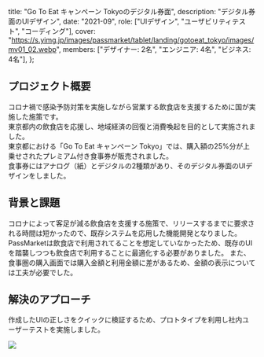   title: "Go To Eat キャンペーン Tokyoのデジタル券面",
  description: "デジタル券面のUIデザイン",
  date: "2021-09",
  role: ["UIデザイン", "ユーザビリティテスト", "コーディング"],
  cover:
    "https://s.yimg.jp/images/passmarket/tablet/landing/gotoeat_tokyo/images/mv01_02.webp",
  members: ["デザイナー: 2名", "エンジニア: 4名", "ビジネス: 4名"],
};

## プロジェクト概要

コロナ禍で感染予防対策を実施しながら営業する飲食店を支援するために国が実施した施策です。  
東京都内の飲食店を応援し、地域経済の回復と消費喚起を目的として実施されました。  
東京都における「Go To Eat キャンペーン Tokyo」では、購入額の25%分が上乗せされたプレミアム付き食事券が販売されました。  
食事券にはアナログ（紙）とデジタルの2種類があり、そのデジタル券面のUIデザインをしました。

## 背景と課題

コロナによって客足が減る飲食店を支援する施策で、リリースするまでに要求される時間は短かったので、既存システムを応用した機能開発となりました。
PassMarketは飲食店で利用されてることを想定していなかったため、既存のUIを踏襲しつつも飲食店で利用することに最適化する必要がありました。
また、食事圏の購入画面では購入金額と利用金額に差があるため、金額の表示については工夫が必要でした。

## 解決のアプローチ

作成したUIの正しさをクイックに検証するため、プロトタイプを利用し社内ユーザーテストを実施しました。

![](/gte-product.png)
